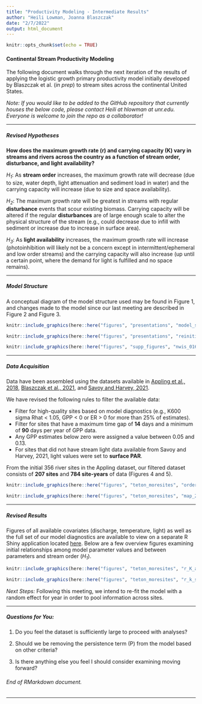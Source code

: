 ```yaml
---
title: "Productivity Modeling - Intermediate Results"
author: "Heili Lowman, Joanna Blaszczak"
date: "2/7/2022"
output: html_document
---
```


```r
knitr::opts_chunk$set(echo = TRUE)
```

#### Continental Stream Productivity Modeling

The following document walks through the next iteration of the results of applying the logistic growth primary productivity model initially developed by Blaszczak et al. (*in prep*) to stream sites across the continental United States.

*Note: If you would like to be added to the GitHub repository that currently houses the below code, please contact Heili at hlowman at unr.edu. Everyone is welcome to join the repo as a collaborator!*

***

##### Revised Hypotheses

**How does the maximum growth rate (r) and carrying capacity (K) vary in streams and rivers across the country as a function of stream order, disturbance, and light availability?**

*H~1~*: As **stream order** increases, the maximum growth rate will decrease (due to size, water depth, light attenuation and sediment load in water) and the carrying capacity will increase (due to size and space availability).

*H~2~*: The maximum growth rate will be greatest in streams with regular **disturbance** events that scour existing biomass. Carrying capacity will be altered if the regular **disturbances** are of large enough scale to alter the physical structure of the stream (e.g., could decrease due to infill with sediment or increase due to increase in surface area).

*H~3~*: As **light availability** increases, the maximum growth rate will increase (photoinhibition will likely not be a concern except in intermittent/ephemeral and low order streams) and the carrying capacity will also increase (up until a certain point, where the demand for light is fulfilled and no space remains).

***

##### Model Structure

A conceptual diagram of the model structure used may be found in Figure 1, and changes made to the model since our last meeting are described in Figure 2 and Figure 3.

```r

knitr::include_graphics(here::here("figures", "presentations", "model_screenshot.png"))

```

```r

knitr::include_graphics(here::here("figures", "presentations", "reinitialization_screenshot.png"))

```

```r

knitr::include_graphics(here::here("figures", "supp_figures", "nwis_01608500_02266300_with_without_P.png"))

```

***

##### Data Acquisition

Data have been assembled using the datasets available in [Appling et al., 2018](https://www.sciencebase.gov/catalog/item/59bff507e4b091459a5e0982), [Blaszczak et al., 2021](https://www.sciencebase.gov/catalog/item/606f60afd34ef99870188ee5), and [Savoy and Harvey, 2021](https://www.sciencebase.gov/catalog/item/5f974adfd34e198cb77db168).

We have revised the following rules to filter the available data:

- Filter for high-quality sites based on model diagnostics (e.g., K600 sigma Rhat < 1.05, GPP < 0 or ER > 0 for more than 25% of estimates).
- Filter for sites that have a maximum time gap of **14** days and a minimum of **90** days per year of GPP data.
- Any GPP estimates below zero were assigned a value between 0.05 and 0.13.
- For sites that did not have stream light data available from Savoy and Harvey, 2021, light values were set to **surface PAR**.

From the initial 356 river sites in the Appling dataset, our filtered dataset consists of **207 sites** and **784 site-years** of data (Figures 4 and 5).

```r

knitr::include_graphics(here::here("figures", "teton_moresites", "order_years_207sites.png"))

```

```r

knitr::include_graphics(here::here("figures", "teton_moresites", "map_207sites.png"))

```

***

##### Revised Results

Figures of all available covariates (discharge, temperature, light) as well as the full set of our model diagnostics are available to view on a separate R Shiny application located [here](https://hlowman.shinyapps.io/shiny/). Below are a few overview figures examining initial relationships among model parameter values and between parameters and stream order (*H~1~*).

```r

knitr::include_graphics(here::here("figures", "teton_moresites", "r_K_allsites.jpg"))

```

```r

knitr::include_graphics(here::here("figures", "teton_moresites", "r_k_strord.jpg"))

```

*Next Steps:* Following this meeting, we intend to re-fit the model with a random effect for year in order to pool information across sites.

***

##### Questions for You:

(1) Do you feel the dataset is sufficiently large to proceed with analyses?

(2) Should we be removing the persistence term (P) from the model based on other criteria?

(3) Is there anything else you feel I should consider examining moving forward?

###### End of RMarkdown document.

***
